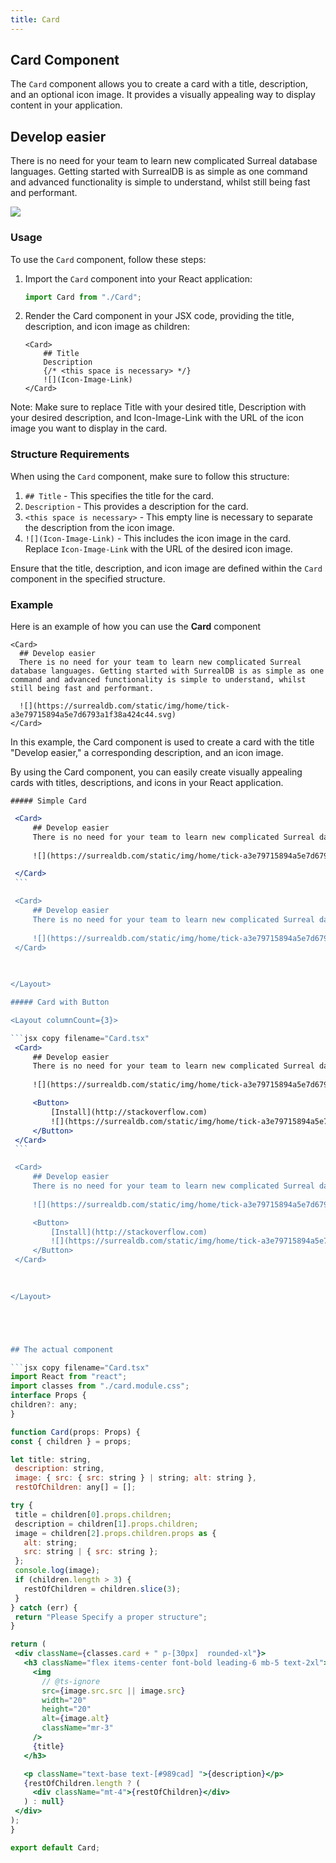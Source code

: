 ```yaml
---
title: Card
---
```



## Card Component

The `Card` component allows you to create a card with a title, description, and an optional icon image. It provides a visually appealing way to display content in your application.

<div className="mt-5" />
<Card>

  ## Develop easier
  There is no need for your team to learn new complicated Surreal database languages. Getting started with SurrealDB is as simple as one command and advanced functionality is simple to understand, whilst still being fast and performant.
  
  ![](https://surrealdb.com/static/img/home/tick-a3e79715894a5e7d6793a1f38a424c44.svg)
</Card>


### Usage

To use the `Card` component, follow these steps:

1. Import the `Card` component into your React application:

   ```jsx copy
   import Card from "./Card";
    ```
2. Render the Card component in your JSX code, providing the title, description, and icon image as children:
    ```mdx copy 
    <Card>
        ## Title
        Description
        {/* <this space is necessary> */}
        ![](Icon-Image-Link)
    </Card>
    ```
Note: Make sure to replace Title with your desired title, Description with your desired description, and Icon-Image-Link with the URL of the icon image you want to display in the card.


### Structure Requirements

When using the `Card` component, make sure to follow this structure:

1. `## Title` - This specifies the title for the card.
2. `Description` - This provides a description for the card.
3. `<this space is necessary>` - This empty line is necessary to separate the description from the icon image.
4. `![](Icon-Image-Link)` - This includes the icon image in the card. Replace `Icon-Image-Link` with the URL of the desired icon image.

Ensure that the title, description, and icon image are defined within the `Card` component in the specified structure.

### Example
Here is an example of how you can use the **Card** component
```mdx copy
<Card>
  ## Develop easier
  There is no need for your team to learn new complicated Surreal database languages. Getting started with SurrealDB is as simple as one command and advanced functionality is simple to understand, whilst still being fast and performant.
  
  ![](https://surrealdb.com/static/img/home/tick-a3e79715894a5e7d6793a1f38a424c44.svg)
</Card>
```

In this example, the Card component is used to create a card with the title "Develop easier," a corresponding description, and an icon image.

By using the Card component, you can easily create visually appealing cards with titles, descriptions, and icons in your React application.

    ##### Simple Card

<Layout columnCount={3}>

   ```jsx copy filename="Card.tsx"
    <Card>
        ## Develop easier
        There is no need for your team to learn new complicated Surreal database languages. Getting started with SurrealDB is as simple as one command and advanced functionality is simple to understand, whilst still being fast and performant.
        
        ![](https://surrealdb.com/static/img/home/tick-a3e79715894a5e7d6793a1f38a424c44.svg)

    </Card>
    ```

    <Card>
        ## Develop easier
        There is no need for your team to learn new complicated Surreal database languages. Getting started with SurrealDB is as simple as one command and advanced functionality is simple to understand, whilst still being fast and performant.
        
        ![](https://surrealdb.com/static/img/home/tick-a3e79715894a5e7d6793a1f38a424c44.svg)
    </Card>
    
 
    
</Layout>

  ##### Card with Button

<Layout columnCount={3}>

   ```jsx copy filename="Card.tsx"
    <Card>
        ## Develop easier
        There is no need for your team to learn new complicated Surreal database languages. Getting started with SurrealDB is as simple as one command and advanced functionality is simple to understand, whilst still being fast and performant.
        
        ![](https://surrealdb.com/static/img/home/tick-a3e79715894a5e7d6793a1f38a424c44.svg)

        <Button>
            [Install](http://stackoverflow.com)
            ![](https://surrealdb.com/static/img/home/tick-a3e79715894a5e7d6793a1f38a424c44.svg)
        </Button>
    </Card>
    ```

    <Card>
        ## Develop easier
        There is no need for your team to learn new complicated Surreal database languages. Getting started with SurrealDB is as simple as one command and advanced functionality is simple to understand, whilst still being fast and performant.
        
        ![](https://surrealdb.com/static/img/home/tick-a3e79715894a5e7d6793a1f38a424c44.svg)

        <Button>
            [Install](http://stackoverflow.com)
            ![](https://surrealdb.com/static/img/home/tick-a3e79715894a5e7d6793a1f38a424c44.svg)
        </Button>
    </Card>
    
 
    
</Layout>





## The actual component

```jsx copy filename="Card.tsx"
import React from "react";
import classes from "./card.module.css";
interface Props {
  children?: any;
}

function Card(props: Props) {
  const { children } = props;

  let title: string,
    description: string,
    image: { src: { src: string } | string; alt: string },
    restOfChildren: any[] = [];

  try {
    title = children[0].props.children;
    description = children[1].props.children;
    image = children[2].props.children.props as {
      alt: string;
      src: string | { src: string };
    };
    console.log(image);
    if (children.length > 3) {
      restOfChildren = children.slice(3);
    }
  } catch (err) {
    return "Please Specify a proper structure";
  }

  return (
    <div className={classes.card + " p-[30px]  rounded-xl"}>
      <h3 className="flex items-center font-bold leading-6 mb-5 text-2xl">
        <img
          // @ts-ignore
          src={image.src.src || image.src}
          width="20"
          height="20"
          alt={image.alt}
          className="mr-3"
        />
        {title}
      </h3>

      <p className="text-base text-[#989cad] ">{description}</p>
      {restOfChildren.length ? (
        <div className="mt-4">{restOfChildren}</div>
      ) : null}
    </div>
  );
}

export default Card;

```





